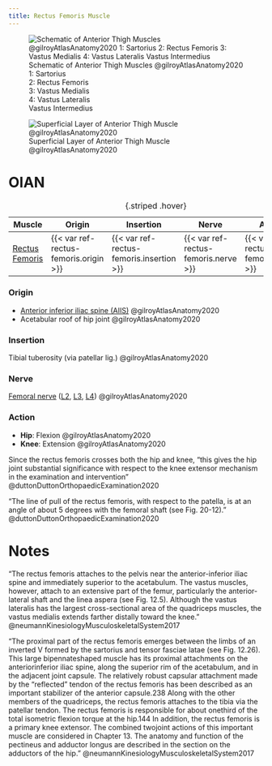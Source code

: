 ```yaml
---
title: Rectus Femoris Muscle
---
```



:::{layout-ncol="3"}

![Schematic of Anterior Thigh Muscles @gilroyAtlasAnatomy2020 </br> 1: Sartorius </br> 2: Rectus Femoris </br> 3: Vastus Medialis </br> 4: Vastus Lateralis </br> Vastus Intermedius](/The Archive/Anatomy/Skeletal Muscles/Lower limb muscles/Thigh Muscles/Anterior Thigh Muscles/images/gilroyatlas fig31.24a anterior thigh muscles schematic.png)

![Superficial Layer of Anterior Thigh Muscle @gilroyAtlasAnatomy2020](/The Archive/Anatomy/Skeletal Muscles/Lower limb muscles/Thigh Muscles/Anterior Thigh Muscles/images/gilroyatlas fig31.24b anterior thigh muscles superficial layer.png)

:::


# OIAN

| Muscle  | Origin | Insertion | Nerve | Action |
|------|--------|-------|----------|--------|
| [Rectus Femoris]({{< var ref-rectus-femoris.path >}}) | {{< var ref-rectus-femoris.origin >}} | {{< var ref-rectus-femoris.insertion >}} | {{< var ref-rectus-femoris.nerve >}} | {{< var ref-rectus-femoris.action >}} |
: {.striped .hover}

:::{layout-ncol="2"}

### Origin

- [Anterior inferior iliac spine (AIIS)]({{< var ref-coxal-bone.aiis >}}) @gilroyAtlasAnatomy2020
- Acetabular roof of hip joint @gilroyAtlasAnatomy2020 

### Insertion

Tibial tuberosity (via patellar lig.) @gilroyAtlasAnatomy2020 

### Nerve

[Femoral nerve]({{< var ref-femoral-nerve.path >}}) ([L2]({{< var ref-nerve-root.l2 >}}), [L3]({{< var ref-nerve-root.l3 >}}), [L4]({{< var ref-nerve-root.l4 >}})) @gilroyAtlasAnatomy2020

### Action

- **Hip**: Flexion @gilroyAtlasAnatomy2020
- **Knee**: Extension @gilroyAtlasAnatomy2020

:::

Since the rectus femoris crosses both the hip and knee, "this gives the hip joint substantial significance with respect to the knee extensor mechanism in the examination and intervention" @duttonDuttonOrthopaedicExamination2020

:::{.callout-note}
"The line of pull of the rectus femoris, with respect to the patella, is at an angle of about 5 degrees with the femoral shaft (see Fig. 20-12)." @duttonDuttonOrthopaedicExamination2020 
:::


# Notes

"The rectus femoris attaches to the pelvis near the anterior-inferior iliac spine and immediately superior to the acetabulum. The vastus muscles, however, attach to an extensive part of the femur, particularly the anterior-lateral shaft and the linea aspera (see Fig. 12.5). Although the vastus lateralis has the largest cross-sectional area of the quadriceps muscles, the vastus medialis extends farther distally toward the knee." @neumannKinesiologyMusculoskeletalSystem2017

“The proximal part of the rectus femoris emerges between the limbs of an inverted V formed by the sartorius and tensor fasciae latae (see Fig. 12.26). This large bipennate­shaped muscle has its proximal attachments on the anterior­inferior iliac spine, along the superior rim of the acetabulum, and in the adjacent joint capsule. The relatively robust capsular attachment made by the “reflected” tendon of the rectus femoris has been described as an important stabilizer of the anterior capsule.238 Along with the other members of the quadriceps, the rectus femoris attaches to the tibia via the patellar tendon. The rectus femoris is responsible for about one­third of the total isometric flexion torque at the hip.144 In addition, the rectus femoris is a primary knee extensor. The combined two­joint actions of this important muscle are considered in Chapter 13. The anatomy and function of the pectineus and adductor longus are described in the section on the adductors of the hip.” @neumannKinesiologyMusculoskeletalSystem2017 